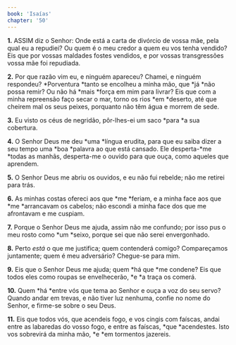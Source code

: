 ```yaml
---
book: 'Isaías'
chapter: '50'
---
```


**1.** ASSIM diz o Senhor: Onde está a carta de divórcio de vossa mãe, pela qual eu a repudiei? Ou quem é o meu credor a quem eu vos tenha vendido? Eis que por vossas maldades fostes vendidos, e por vossas transgressões vossa mãe foi repudiada.

**2.** Por que razão vim eu, e ninguém apareceu? Chamei, e ninguém respondeu? *Porventura *tanto se encolheu a minha mão, que *já *não possa remir? Ou não há *mais *força em mim para livrar? Eis que com a minha repreensão faço secar o mar, torno os rios *em *deserto, até que cheirem mal os seus peixes, porquanto não têm água e morrem de sede.

**3.** Eu visto os céus de negridão, pôr-lhes-ei um saco *para *a sua cobertura.

**4.** O Senhor Deus me deu *uma *língua erudita, para que eu saiba dizer a seu tempo uma *boa *palavra ao que está cansado. Ele desperta-*me *todas as manhãs, desperta-me o ouvido para que ouça, como aqueles que aprendem.

**5.** O Senhor Deus me abriu os ouvidos, e eu não fui rebelde; não me retirei para trás.

**6.** As minhas costas ofereci aos que *me *feriam, e a minha face aos que *me *arrancavam os cabelos; não escondi a minha face dos que me afrontavam e me cuspiam.

**7.** Porque o Senhor Deus me ajuda, assim não me confundo; por isso pus o meu rosto como *um *seixo, porque sei que não serei envergonhado.

**8.** Perto *está* o que me justifica; quem contenderá comigo? Compareçamos juntamente; quem é meu adversário? Chegue-se para mim.

**9.** Eis que o Senhor Deus me ajuda; quem *há que *me condene? Eis que todos eles como roupas se envelhecerão, *e *a traça os comerá.

**10.** Quem *há *entre vós que tema ao Senhor e ouça a voz do seu servo? Quando andar em trevas, e não tiver luz nenhuma, confie no nome do Senhor, e firme-se sobre o seu Deus.

**11.** Eis que todos vós, que acendeis fogo, e vos cingis com faíscas, andai entre as labaredas do vosso fogo, e entre as faíscas, *que *acendestes. Isto vos sobrevirá da minha mão, *e *em tormentos jazereis.